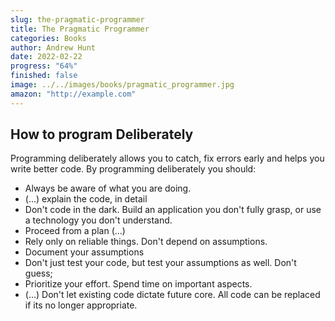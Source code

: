 ```yaml
---
slug: the-pragmatic-programmer
title: The Pragmatic Programmer
categories: Books
author: Andrew Hunt
date: 2022-02-22
progress: "64%"
finished: false
image: ../../images/books/pragmatic_programmer.jpg
amazon: "http://example.com"
---
```



## How to program Deliberately 

Programming deliberately allows you to catch, fix errors early and helps you write better code. By programming deliberately you should:

<Quote>
    <ul>
        <li> Always be aware of what you are doing.</li>
        <li> (...) explain the code, in detail</li>
        <li> Don't code in the dark. Build an application you don't fully grasp, or use a technology you don't understand.</li>
        <li> Proceed from a plan (...)</li>
        <li> Rely only on reliable things. Don't depend on assumptions.</li>
        <li> Document your assumptions</li>
        <li> Don't just test your code, but test your assumptions as well. Don't guess;</li>
        <li> Prioritize your effort. Spend time on important aspects.</li>
        <li> (...) Don't let existing code dictate future core. All code can be replaced if its no longer appropriate.</li>
    </ul>
</Quote>